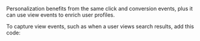 Personalization benefits from the same click and conversion events,
plus it can use view events to enrich user profiles.

To capture view events, such as when a user views search results, add this code: